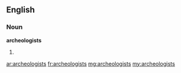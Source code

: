 ==English==

===Noun===
'''archeologists'''

# {{plural of|archeologist}}

[[ar:archeologists]]
[[fr:archeologists]]
[[mg:archeologists]]
[[my:archeologists]]